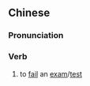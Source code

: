 {{also|挂科}}
==Chinese==
{{zh-forms|s=挂科}}

===Pronunciation===
{{zh-pron
|m=guàkē
|cat=v
}}

===Verb===
{{zh-verb}}

# {{lb|zh|slang}} to [[fail]] an [[exam]]/[[test]]
#: {{zh-x|你 這麼 玩 下去 ， 就 不 怕 期末 掛科 嗎 ？|After all the fun you're having, aren't you afraid of '''failing''' your end-of-semester '''exam'''?}}
#: {{zh-x|你 知 不 知道 經常 掛科 會 影響 你 的 畢業 成績 ？|Do you know how '''failing''' affects your graduation results?}}